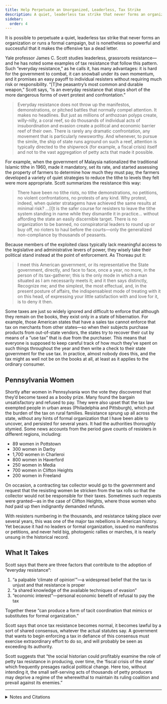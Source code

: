 ```yaml
---
title: Help Perpetuate an Unorganized, Leaderless, Tax Strike
description: A quiet, leaderless tax strike that never forms an organization can be nonetheless powerful enough to make the offensive tax a dead letter.
sidebar:
  order: 4
---
```


It is possible to perpetuate a quiet, leaderless tax strike that never forms an organization or runs a formal campaign, but is nonetheless so powerful and successful that it makes the offensive tax a dead letter.

Yale professor James C. Scott studies leaderless, grassroots resistance—and he has noted some examples of tax resistance that follow this pattern.
Such “everyday resistance,” as he calls it, has many advantages: it is hard for the government to combat, it can snowball under its own momentum, and it promises an easy payoff to individual resisters without requiring much risk or responsibility.
“[T]he peasantry’s most common and durable weapon,” Scott says, “is an everyday resistance that stops short of the more dangerous forms of overt protest and confrontation.”

> Everyday resistance does not throw up the manifestos, demonstrations, or pitched battles that normally compel attention.
> It makes no headlines.
> But just as millions of anthozoan polyps create, willy-nilly, a coral reef, so do thousands of individual acts of insubordination and evasion create a political and economic barrier reef of their own.
> There is rarely any dramatic confrontation, any movement that is particularly newsworthy.
> And whenever, to pursue the simile, the ship of state runs aground on such a reef, attention is typically directed to the shipwreck (for example, a fiscal crisis) itself and not to the vast aggregation of petty acts that made it possible.

For example, when the government of Malaysia nationalized the traditional Islamic tithe in 1960, made it mandatory, set its rate, and started assessing the property of farmers to determine how much they must pay, the farmers developed a variety of quiet strategies to reduce the tithe to levels they felt were more appropriate.
Scott summarizes the resistance this way:

> There have been no tithe riots, no tithe demonstrations, no petitions, no violent confrontations, no protests of any kind.
> Why protest, indeed, when quieter stratagems have achieved the same results at minimal risk?
> …[I]t is the safer course for resisters to leave the tithe system standing in name while they dismantle it in practice… without affording the state an easily discernible target.
> There is no organization to be banned, no conspiratorial leaders to round up or buy off, no rioters to haul before the courts—only the generalized non-compliance by thousands of peasants.

Because members of the exploited class typically lack meaningful access to the legislative and administrative levers of power, they wisely take their political stand instead at the point of enforcement.
As Thoreau put it:

> I meet this American government, or its representative the State government, directly, and face to face, once a year, no more, in the person of its tax-gatherer; this is the only mode in which a man situated as I am necessarily meets it; and it then says distinctly, Recognize me; and the simplest, the most effectual, and, in the present posture of affairs, the indispensablest mode of treating with it on this head, of expressing your little satisfaction with and love for it, is to deny it then.

Some taxes are just so widely ignored and difficult to enforce that although they remain on the books, they exist only in a state of hibernation.
For example, those American states that have a sales tax cannot enforce that tax on merchants from other states—so when their subjects purchase products from out-of-state vendors, the states try to recover their cut by means of a “use tax” that is due from the purchaser.
This means that everyone is supposed to keep careful track of how much they’ve spent on such things throughout the year and then write a check to their state government for the use tax.
In practice, almost nobody does this, and the tax might as well not be on the books at all, at least as it applies to the ordinary consumer.

## <Badge text="Example" size="medium" /> Pennsylvania Women

Shortly after women in Pennsylvania won the vote they discovered that they’d become taxed as a booby prize.
Many found the bargain unsatisfactory and refused to pay.
They were also upset that the tax law exempted people in urban areas (Philadelphia and Pittsburgh), which put the burden of the tax on rural families.
Resistance sprung up all across the state, without any hints of formal organization that I have been able to uncover, and persisted for several years.
It had the authorities thoroughly stymied.
Some news accounts from the period gave counts of resisters in different regions, including:

* 89 women in Pottstown
* 300 women in Darby
* 1,700 women in Charleroi
* 800 women in Haverford
* 250 women in Media
* 700 women in Clifton Heights
* 200 women in Freeland

On occasion, a contracting tax collector would go to the government and request that the resisting women be stricken from the tax rolls so that the collector would not be responsible for their taxes.
Sometimes such requests were granted—as in the case of Clifton Heights, where those women who <em>had</em> paid up then indignantly demanded refunds.

With resisters numbering in the thousands, and resistance taking place over several years, this was one of the major tax rebellions in American history.
Yet because it had no leaders or formal organization, issued no manifestos or petitions, and never held big, photogenic rallies or marches, it is nearly unsung in the historical record.

## What It Takes

Scott says that there are three factors that contribute to the adoption of “everyday resistance”:

1. “a palpable ‘climate of opinion’”—a widespread belief that the tax is unjust and that resistance is proper
1. “a shared knowledge of the available techniques of evasion”
1. “economic interest”—personal economic benefit of refusal to pay the tax

Together these “can produce a form of tacit coordination that mimics or substitutes for formal organization.”

Scott says that once tax resistance becomes normal, it becomes lawful by a sort of shared consensus, whatever the actual statutes say.
A government that wants to begin enforcing a tax in defiance of this consensus must exercise extraordinary effort to do so, and will probably be seen as exceeding its authority.

Scott suggests that “the social historian could profitably examine the role of petty tax resistance in producing, over time, the ‘fiscal crisis of the state’ which frequently presages radical political change.
Here too, without intending it, the small self-serving acts of thousands of petty producers may deprive a regime of the wherewithal to maintain its ruling coalition and prevail against its enemies.”

<hr />

<details>
<summary>Notes and Citations</summary>

* Scott, James C. “Resistance without Protest and without Organization: Peasant Opposition to the Islamic Zakat and the Christian Tithe” <i>Comparative Studies in Society and History</i> July 1987, pp. 417–52
* Scott, James C. <i>Weapons of the Weak: Everyday Forms of Peasant Resistance</i> (1985) p. 36
* Thoreau, H.D. [“Resistance to Civil Government”](https://sniggle.net/TPL/index5.php?entry=rtcg)
* Joffe-Walt, Chana “Most People Are Supposed To Pay This Tax. Almost Nobody Actually Pays It” <i>Planet Money</i> 16 April 2013
* “Eighty-Nine Women Refuse to Pay School Tax” <i>Reading Eagle</i> 25 February 1923, p. 30
* “6 Women Defy Tax Collector” <i>The Nevada Daily Mail</i> 4 May 1927, p. 1
* “Charleroi School Tax Delinquents To Be Arrested” <i>Washington Reporter</i> 28 May 1924, p. 3
* “Haverford Women Must Pay Taxes” <i>Chester Times</i> 16 July 1923, p. 2
* “School Taxes Must Be Paid” <i>Chester Times</i> 2 July 1923, p. 5
* “Tax Question in Clifton Heights” <i>Chester Times</i> 4 October 1924, p. 3
* “Women Must Pay or Go to Prison, Court Decides” <i>Wellsboro Agitator</i> 27 October 1926, p. 8
* “Tax Collector Crawford Speaks” <i>Chester Times</i> 9 October 1924, p. 3
* Scott, James C. “Everyday Forms of Resistance” in Colburn, Forest D. <i>Everyday Forms of Peasant Resistance</i> (1989) p. 12.
  In “Resistance without Protest…” op. cit., Scott refines his three factors to:
  > the conjunction of a folk culture that encourages some forms of resistance, a set of habits and practices that are part of the practical heritage of the peasantry, and a shared material interest in thwarting appropriation [that] can produce a form of tacit coordination that mimics or substitutes for formal organization.
* Scott, James C. “Dissimulation in Practice: Resistance to the tithe in France and Malaysia; below the radar” <i>Decoding Subaltern Politics: Ideology, disguise, and resistance in agrarian politics</i> (2013) p. 93

</details>
